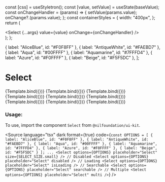 
<Meta title="Form/Select" component={Select} />

  const [css] = useStyletron();
  const [value, setValue] = useState(baseValue);
  const onChangeHandler = (params) => {
    setValue(params.value);
    onChange?.(params.value);
  };
  const containerStyles = {
    width: "400px",
  };
  return (
    <div className={css(containerStyles)}>
      <Select {...args} value={value} onChange={onChangeHandler} />
    </div>
  );
};

  { label: "AliceBlue", id: "#F0F8FF" },
  { label: "AntiqueWhite", id: "#FAEBD7" },
  { label: "Aqua", id: "#00FFFF" },
  { label: "Aquamarine", id: "#7FFFD4" },
  { label: "Azure", id: "#F0FFFF" },
  { label: "Beige", id: "#F5F5DC" },
];

# Select

<Canvas isColumn>
  <Story name="Small" args={{ options, placeholder: "Small Select", size: SELECT_SIZE.small }}>
    {Template.bind({})}
  </Story>
  <Story name="Medium" args={{ options, placeholder: "Medium Select", size: SELECT_SIZE.medium }}>
    {Template.bind({})}
  </Story>
  <Story name="Multiple" args={{ options, placeholder: "Multiple Select", multi: true, size: SELECT_SIZE.small }}>
    {Template.bind({})}
  </Story>
  <Story
    name="Multiple Disabled"
    args={{
      options,
      placeholder: "Multiple Select",
      multi: true,
      size: SELECT_SIZE.small,
      value: [options[0], options[1]],
      disabled: true,
    }}
  >
    {Template.bind({})}
  </Story>
  <Story name="Disabled" args={{ options, placeholder: "Disabled Select", disabled: true, size: SELECT_SIZE.small }}>
    {Template.bind({})}
  </Story>
  <Story name="Error" args={{ options, placeholder: "Error Select", error: true, size: SELECT_SIZE.small }}>
    {Template.bind({})}
  </Story>
  <Story name="Loading" args={{ options, placeholder: "Loading Select", isLoading: true, size: SELECT_SIZE.small }}>
    {Template.bind({})}
  </Story>
  <Story
    name="Without Searchable"
    args={{ options, placeholder: "Select", searchable: false, size: SELECT_SIZE.small }}
  >
    {Template.bind({})}
  </Story>
  <Story
    name="With Default Value"
    args={{ options, placeholder: "With Default Value", value: [options[0]], size: SELECT_SIZE.small }}
  >
    {Template.bind({})}
  </Story>
</Canvas>

<ArgsTable of={Select} />

### Usage:

To use, import the component `Select` from `@nilfoundation/ui-kit`.

<Source
  language="tsx"
  dark
  format={true}
  code={`
        const OPTIONS = [
          { label: "AliceBlue", id: "#F0F8FF" },
          { label: "AntiqueWhite", id: "#FAEBD7" },
          { label: "Aqua", id: "#00FFFF" },
          { label: "Aquamarine", id: "#7FFFD4" },
          { label: "Azure", id: "#F0FFFF" },
          { label: "Beige", id: "#F5F5DC" }
        ];
        ...
        <Select options={OPTIONS} placeholder="Select" size={SELECT_SIZE.small} />
        // Disabled
        <Select options={OPTIONS} placeholder="Select" disabled />
        // Loading
        <Select options={OPTIONS} placeholder="Select" isLoading />
        // Searchable
        <Select options={OPTIONS} placeholder="Select" searchable />
        // Multiple
        <Select options={OPTIONS} placeholder="Select" multi />
  `}
/>
